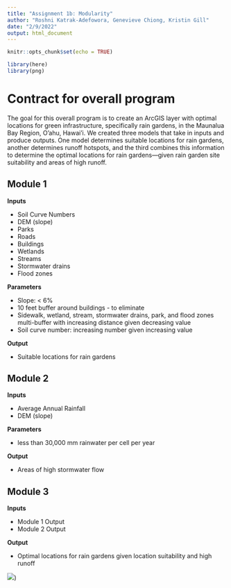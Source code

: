 ```yaml
---
title: "Assignment 1b: Modularity"
author: "Roshni Katrak-Adefowora, Genevieve Chiong, Kristin Gill"
date: "2/9/2022"
output: html_document
---
```


```r
knitr::opts_chunk$set(echo = TRUE)

library(here)
library(png)
```


# Contract for overall program 
The goal for this overall program is to create an ArcGIS layer with optimal locations for green infrastructure, specifically rain gardens, in the Maunalua Bay Region, O'ahu, Hawai'i. We created three models that take in inputs and produce outputs. One model determines suitable locations for rain gardens, another determines runoff hotspots, and the third combines this information to determine the optimal locations for rain gardens—given rain garden site suitability and areas of high runoff. 

## Module 1 
**Inputs** 

* Soil Curve Numbers
* DEM (slope)
* Parks
* Roads
* Buildings
* Wetlands
* Streams
* Stormwater drains
* Flood zones

**Parameters**

* Slope: < 6% 
* 10 feet buffer around buildings - to eliminate
* Sidewalk, wetland, stream, stormwater drains, park, and flood zones multi-buffer with increasing distance given decreasing value
* Soil curve number: increasing number given increasing value

**Output**

* Suitable locations for rain gardens

## Module 2 
**Inputs**

* Average Annual Rainfall
* DEM (slope)

**Parameters**

* less than 30,000 mm rainwater per cell per year 

**Output**  

* Areas of high stormwater flow 

## Module 3 
**Inputs** 

* Module 1 Output 
* Module 2 Output 

**Output** 

* Optimal locations for rain gardens given location suitability and high runoff 

![](../assignments/diagram.jpg))


